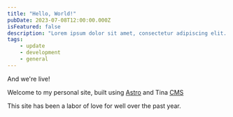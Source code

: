 ```yaml
---
title: "Hello, World!"
pubDate: 2023-07-08T12:00:00.000Z
isFeatured: false
description: "Lorem ipsum dolor sit amet, consectetur adipiscing elit. "
tags:
    - update
    - development
    - general
---
```


And we're live!

Welcome to my personal site, built using [Astro](https://astro.build) and Tina [CMS](https://tina.io)

This site has been a labor of love for well over the past year.
